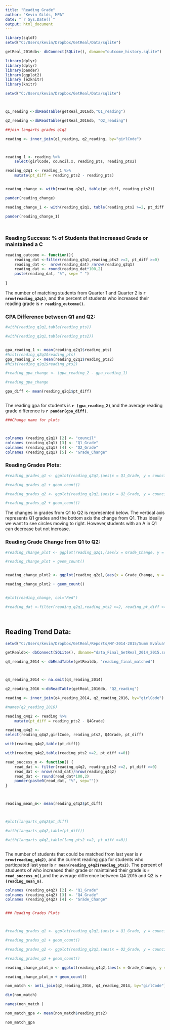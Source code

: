 ```yaml
---
title: "Reading Grade"
author: "Kevin Gilds, MPA"
date: "`r Sys.Date()`"
output: html_document
---
```


```r


library(sqldf)
setwd("C:/Users/kevin/Dropbox/GetReal/Data/sqlite")

getReal_2016db<- dbConnect(SQLite(), dbname="outcome_history.sqlite")

library(dplyr)
library(dplyr)
library(pander)
library(ggplot2)
library (ezknitr)
library(knitr)

```




```r

setwd("C:/Users/kevin/Dropbox/GetReal/Data/sqlite")



q1_reading <-dbReadTable(getReal_2016db,"Q1_reading")

q2_reading <-dbReadTable(getReal_2016db, "Q2_reading")


```



```r

##join langarts grades q1q2

reading <- inner_join(q1_reading, q2_reading, by="girlCode")



reading_1 <- reading %>%
    select(girlCode, council.x, reading_pts, reading_pts2)

reading_q2q1 <- reading_1 %>%
    mutate(pt_diff = reading_pts2 - reading_pts)



```



```r

reading_change <- with(reading_q2q1, table(pt_diff, reading_pts2))

pander(reading_change)

reading_change_1 <- with(reading_q2q1, table(reading_pts2 >=2, pt_diff >=0))

pander(reading_change_1)




```


### Reading Success: % of Students that increased Grade or maintained a C 
```r
reading_outcome <- function(){
    reading_dat <-filter(reading_q2q1,reading_pts2 >=2, pt_diff >=0)
    reading_dat <-  nrow(reading_dat) /nrow(reading_q2q1) 
    reading_dat <- round(reading_dat*100,2)
    paste(reading_dat, "%", sep= " ")
    
}


```


The number of matching students from Quarter 1 and Quarter 2 is **`r nrow(reading_q2q1)`**, and the percent of students who increased their reading grade is **`r reading_outcome()`**.





### GPA Difference between Q1 and Q2:

```r

#with(reading_q2q1,table(reading_pts))

#with(reading_q2q1,table(reading_pts2))


gpa_reading_1 <- mean(reading_q2q1$reading_pts)
#hist(reading_q2q1$reading_pts)
gpa_reading_2 <- mean(reading_q2q1$reading_pts2)
#hist(reading_q2q1$reading_pts2)

#reading_gpa_change <- (gpa_reading_2 - gpa_reading_1)

#reading_gpa_change

gpa_diff <- mean(reading_q2q1$pt_diff)



```

The reading gpa for students is **`r (gpa_reading_2)`**,and the average reading grade difference is **`r pander(gpa_diff)`**. 

```r
###Change name for plots



colnames (reading_q2q1) [2] <- "council"
colnames (reading_q2q1) [3] <- "Q1_Grade"
colnames (reading_q2q1) [4] <- "Q2_Grade"
colnames (reading_q2q1) [5] <- "Grade_Change"


```


### Reading Grades Plots:

```r

#reading_grades_q1 <- ggplot(reading_q2q1,(aes(x = Q1_Grade, y = council)))

#reading_grades_q1 + geom_count()

#reading_grades_q2 <- ggplot(reading_q2q1,(aes(x = Q2_Grade, y = council)))

#reading_grades_q2 + geom_count()


```

The changes in grades from Q1 to Q2 is represented below. The vertical axis represents Q1 grades and the bottom axis the change from Q1. Thus ideally we want to see circles moving to right. However,students with an A in Q1 can decrease but not increase. 


### Reading Grade Change from Q1 to Q2:

```r


#reading_change_plot <- ggplot(reading_q2q1,(aes(x = Grade_Change, y = council)))

#reading_change_plot + geom_count()


reading_change_plot2 <- ggplot(reading_q2q1,(aes(x = Grade_Change, y = Q1_Grade)))

reading_change_plot2 + geom_count()


#plot(reading_change, col="Red")

#reading_dat <-filter(reading_q2q1,reading_pts2 >=2, reading_pt_diff >=0)

  
```


## Reading Trend Data:


```r


setwd("C:/Users/kevin/Dropbox/GetReal/Reports/MY-2014-2015/Summ Evaluation Report/data")

getRealdb<- dbConnect(SQLite(), dbname="data_Final_GetReal_2014_2015.sqlite")


```






```r

q4_reading_2014 <- dbReadTable(getRealdb, "reading_final_matched")



q4_reading_2014 <- na.omit(q4_reading_2014)

q2_reading_2016 <-dbReadTable(getReal_2016db, "Q2_reading")

reading <- inner_join(q4_reading_2014, q2_reading_2016, by="girlCode")

#names(q2_reading_2016)

reading_q4q2 <- reading %>%
    mutate(pt_diff = reading_pts2 - Q4Grade)

reading_q4q2 <- 
select(reading_q4q2,girlCode, reading_pts2, Q4Grade, pt_diff)


```


```r




with(reading_q4q2,table(pt_diff))

with(reading_q4q2,table(reading_pts2 >=2, pt_diff >=0))

```

```r

read_success_m <- function() {
    read_dat <- filter(reading_q4q2, reading_pts2 >=2, pt_diff >=0)
    read_dat <- nrow(read_dat)/nrow(reading_q4q2)
    read_dat <- round(read_dat*100,2)
    pander(paste0(read_dat, "%", sep=""))
}




```



```r
reading_mean_m<- mean(reading_q4q2$pt_diff)



#plot(langarts_q4q2$pt_diff)

#with(langarts_q4q2,table(pt_diff))

#with(langarts_q4q2,table(lang_pts2 >=2, pt_diff >=0))



```

The number of students that could be matched from last year is **`r nrow(reading_q4q2)`**, and the current reading gpa for students who particpated last year is **`r mean(reading_q4q2$reading_pts2)`**. The percent of studuents of who increased their grade or maintained their grade is **`r read_success_m()`**,and the average difference between Q4 2015 and Q2 is **`r (reading_mean_m)`**. 

```r




colnames (reading_q4q2) [2] <- "Q1_Grade"
colnames (reading_q4q2) [3] <- "Q4_Grade"
colnames (reading_q4q2) [4] <- "Grade_Change"



```


```r

### Reading Grades Plots



#reading_grades_q1 <- ggplot(reading_q2q1,(aes(x = Q1_Grade, y = council)))

#reading_grades_q1 + geom_count()

#reading_grades_q2 <- ggplot(reading_q2q1,(aes(x = Q2_Grade, y = council)))

#reading_grades_q2 + geom_count()


```


```r

reading_change_plot_m <- ggplot(reading_q4q2,(aes(x = Grade_Change, y = Q4_Grade)))

reading_change_plot_m + geom_count()


```

```r

non_match <- anti_join(q2_reading_2016, q4_reading_2014, by="girlCode")

dim(non_match)

names(non_match )

non_match_gpa <- mean(non_match$reading_pts2)

non_match_gpa

```





